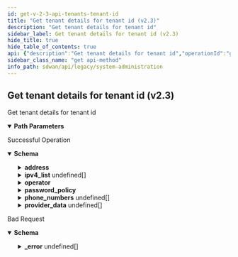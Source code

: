 ```yaml
---
id: get-v-2-3-api-tenants-tenant-id
title: "Get tenant details for tenant id (v2.3)"
description: "Get tenant details for tenant id"
sidebar_label: Get tenant details for tenant id (v2.3)
hide_title: true
hide_table_of_contents: true
api: {"description":"Get tenant details for tenant id","operationId":"get-v2.3-api-tenants-tenant_id","parameters":[{"description":"Tenant Id","in":"path","name":"tenant_id","required":true,"schema":{"description":"Tenant Id","type":"string"}}],"responses":{"200":{"content":{"application/json":{"schema":{"properties":{"address":{"properties":{"city":{"description":"City: Length(max = 100, , min = 0) ","type":"string"},"country":{"description":"Country: Length(max = 100, , min = 0) ","type":"string"},"post_code":{"description":"Post Code: Length(max = 100, , min = 0) ","type":"string"},"state":{"description":"State: Length(max = 100, , min = 0) ","type":"string"},"street":{"description":"Street: Length(max = 100, , min = 0) ","type":"string"},"street2":{"description":"Street2: Length(max = 100, , min = 0) ","type":"string"}},"description":"Address: Valid "},"canonical_name":{"description":"Canonical Name: Pattern(error = TENANT_INVALID_CANONICAL_NAME: Please provide a valid canonical name with a length less than 128 characters, e.g., mydomain.com, regexp = [0-9a-zA-Z\\\\.\\\\-_]{1,128}) ","type":"string"},"clients":{"description":"Clients: Valid ","items":{"description":"Clients","type":"string"},"type":"array"},"csp_tenant_id":{"description":"Csp Tenant Id: Length(max = 32, TENANT_INVALID_CSP_IT_TENANT_ID, min = 0) Digits(fraction = 0, integer = 32, TENANT_INVALID_CSP_IT_TENANT_ID) ","type":"string"},"description":{"description":"Description: Length(max = 1024, error = TENANT_INVALID_DESCRIPTION: Please provide a description with a length less than 1024 characters, min = 0) ","type":"string"},"disabled":{"description":"Disabled","type":"string"},"disabled_reason":{"description":"Disabled Reason: Size(max = 5000, DISABLED_REASON_INVALID_0001, min = 0) ","type":"string"},"id":{"description":"Id","type":"string"},"inactive":{"description":"Inactive","type":"string"},"inactive_reason":{"description":"Inactive Reason: Size(max = 5000, INACTIVE_REASON_INVALID_0001, min = 0) ","type":"string"},"ipv4_list":{"description":"Ipv4 List: Valid ","items":{"properties":{"ipv4":{"description":"Ipv4: IPv4(INVALID_IPV4_0001, regexp = [/0-9.]*) ","type":"string"}}},"type":"array"},"is_esp":{"description":"Is Esp","type":"boolean"},"is_support":{"description":"Is Support","type":"boolean"},"name":{"description":"Name: Length(max = 512, error = TENANT_INVALID_NAME: Please provide a valid name with a length less than 512 characters, min = 0) ","type":"string"},"operator":{"description":"Operator","properties":{"addresses":{"description":"Addresses: Size(max = 20, error = OPERATOR_INVALID_ADDRESS_LIST_SIZE: Provide a valid address list. A maximum of twenty addresses can be specified, min = 0) Valid ","items":{"properties":{"city":{"description":"City: Length(max = 100, , min = 0) ","type":"string"},"country":{"description":"Country: Length(max = 100, , min = 0) ","type":"string"},"post_code":{"description":"Post Code: Length(max = 100, , min = 0) ","type":"string"},"state":{"description":"State: Length(max = 100, , min = 0) ","type":"string"},"street":{"description":"Street: Length(max = 100, , min = 0) ","type":"string"},"street2":{"description":"Street2: Length(max = 100, , min = 0) ","type":"string"}}},"type":"array"},"custom_roles":{"description":"Custom Roles: Size(max = 100, error = OPERATOR_INVALID_CUSTOM_ROLES_LIST_SIZE: Custom roles set is limited to {} length, min = 0) ","items":{"properties":{"custom_permissions":{"description":"Custom Permissions","items":{"properties":{"allowed_after_ms":{"description":"Allowed After Ms","format":"int64","type":"integer"},"allowed_before_ms":{"description":"Allowed Before Ms","format":"int64","type":"integer"},"disabled":{"description":"Disabled","type":"boolean"},"disabled_reason":{"description":"Disabled Reason: Size(max = 5000, DISABLED_REASON_INVALID_0001, min = 0) ","type":"string"},"disallow_permission":{"description":"Disallow Permission","type":"boolean"},"id":{"type":"string"},"inactive":{"description":"Inactive","type":"boolean"},"inactive_reason":{"description":"Inactive Reason: Size(max = 5000, INACTIVE_REASON_INVALID_0001, min = 0) ","type":"string"},"region":{"description":"Region","type":"string"},"tenant_id":{"description":"Tenant Id: NotNull Digits(fraction = 0, integer = 20, TENANT_ID_INVALID_0001) ","type":"string"},"value":{"description":"Value: Pattern(error = INVALID_PERMISSION_VALUE: Permission value contains invalid characters. Check data {}, regexp = ^[/0-9a-zA-+_\\\\[\\\\]-]{1,500}$) NotEmpty ","type":"string"}},"required":["value","tenant_id"]},"type":"array"},"disabled":{"description":"Disabled","type":"boolean"},"disallow_permissions":{"description":"Disallow Permissions","items":{"properties":{"value":{"description":"Value: Size(max = 500, PERMISSION_INVALID_0001, min = 0) ","type":"string"}}},"type":"array"},"id":{"description":"Id","type":"string"},"inactive":{"description":"Inactive","type":"boolean"},"name":{"description":"Name: Pattern(AUTH_ROLE_INVALID, regexp = (guest|system|element|support_iam_admin|support_admin|support_viewonly|support_mfg|support_super|support_root|devops|secops|tenant_iam_admin|tenant_network_admin|tenant_security_admin|tenant_viewonly|tenant_super|tenant_root|esp_iam_admin|esp_machine_admin|esp_admin|esp_user|esp_super|esp_root)) NotBlank ","type":"string"},"permissions":{"description":"Permissions","items":{"properties":{"value":{"description":"Value: Size(max = 500, PERMISSION_INVALID_0001, min = 0) ","type":"string"}}},"type":"array"},"roles":{"description":"Roles","items":{"properties":{"name":{"description":"Name: Pattern(AUTH_ROLE_INVALID, regexp = (guest|system|element|support_iam_admin|support_admin|support_viewonly|support_mfg|support_super|support_root|devops|secops|tenant_iam_admin|tenant_network_admin|tenant_security_admin|tenant_viewonly|tenant_super|tenant_root|esp_iam_admin|esp_machine_admin|esp_admin|esp_user|esp_super|esp_root)) NotBlank ","type":"string"}},"required":["name"]},"type":"array"}},"required":["name"]},"type":"array"},"disable_idp_login":{"description":"Disable Idp Login","type":"boolean"},"disabled":{"description":"Disabled","type":"boolean"},"disabled_reason":{"description":"Disabled Reason: Size(max = 5000, DISABLED_REASON_INVALID_0001, min = 0) ","type":"string"},"email":{"description":"Email: Email(error = OPERATOR_EMAIL_INVALID: Invalid email {validatedValue}. Please use a valid email address, regexp = .*) Size(max = 1000, error = OPERATOR_EMAIL_INVALID: Invalid email {validatedValue}. Please use a valid email address, min = 1) NotEmpty ","type":"string"},"email_validated":{"description":"Email Validated","type":"boolean"},"enable_session_ip_lock":{"description":"Enable Session Ip Lock","type":"boolean"},"first_name":{"description":"First Name: Size(max = 100, error = OPERATOR_FNAME_INVALID: Invalid first name {validatedValue}. Please use a first name which is 100 characters or less in length, min = 0) NotEmpty ","type":"string"},"from_esp":{"description":"From Esp","type":"boolean"},"from_esp_name":{"description":"From Esp Name: Length(max = 512, error = TENANT_INVALID_NAME: Please provide a valid name with a length less than 512 characters, min = 0) ","type":"string"},"from_esp_tenant_id":{"description":"From Esp Tenant Id: Pattern(error = TENANT_INVALID_ID: Provide a valid tenant id, regexp = ^[a-z0-9]{1,50}$) ","type":"string"},"id":{"type":"string"},"inactive":{"description":"Inactive","type":"boolean"},"inactive_reason":{"description":"Inactive Reason: Size(max = 5000, INACTIVE_REASON_INVALID_0001, min = 0) ","type":"string"},"ipv4_list":{"description":"Ipv4 List: Size(max = 100, error = OPERATOR_IPV4_INVALID: Invalid ipv4 list, min = 0) Valid ","items":{"properties":{"ipv4":{"description":"Ipv4: IPv4(INVALID_IPV4_0001, regexp = [/0-9.]*) ","type":"string"}}},"type":"array"},"is_locked":{"description":"Is Locked","type":"boolean"},"is_system_owned":{"description":"Is System Owned","type":"boolean"},"last_login":{"format":"date","type":"string"},"last_name":{"description":"Last Name: Size(max = 100, error = OPERATOR_LNAME_INVALID: Invalid last name {validatedValue}. Please use a last name which is 100 characters or less in length, min = 0) ","type":"string"},"linked_accounts":{"description":"Linked Accounts: Size(max = 20, error = OPERATOR_INVALID_LINKED_ACCOUNTS_SIZE: Invalid linked account information. Maximum of 20 and at least 1 linked account(s) should be specified, min = 1) NotEmpty ","items":{"properties":{"disabled":{"description":"Disabled","type":"boolean"},"disabled_reason":{"description":"Disabled Reason","type":"string"},"failed_login_attempts":{"description":"Failed Login Attempts","format":"int32","type":"integer"},"id":{"description":"Id","type":"string"},"inactive":{"description":"Inactive","type":"boolean"},"inactive_reason":{"description":"Inactive Reason","type":"string"},"provider_key":{"description":"Provider Key: Pattern(error = LINKED_ACCOUNT_PROVIDER_KEY: Linked account provider key is invalid, regexp = (password)) ","type":"string"},"provider_value":{"description":"Provider Value","type":"string"},"provider_value_updated_on":{"description":"Provider Value Updated On","format":"int64","type":"integer"},"region":{"description":"Region","type":"string"},"tenant_id":{"description":"Tenant Id","type":"string"}}},"type":"array"},"name":{"description":"Name: JsonIgnore(value = true) ","type":"string"},"phone_numbers":{"description":"Phone Numbers: Size(max = 20, error = OPERATOR_INVALID_PHONE_LIST_SIZE: Invalid phone list size. Maximum of twenty phones can be specified, min = 0) Valid ","items":{"properties":{"country_code":{"description":"Country Code","format":"int32","type":"integer"},"local_extension":{"description":"Local Extension","format":"int32","type":"integer"},"number":{"description":"Number","format":"int64","type":"integer"},"types":{"description":"Types","items":{"properties":{"value":{"description":"Value","type":"string"}}},"type":"array"}}},"type":"array"},"region":{"description":"Region","type":"string"},"roles":{"description":"Roles: Valid Size(max = 7, error = OPERATOR_INVALID_ROLE_LIST_SIZE: Role list size is invalid. Maximum of seven and at least one role must be specified, min = 0) ","items":{"properties":{"name":{"description":"Name: Pattern(AUTH_ROLE_INVALID, regexp = (guest|system|element|support_iam_admin|support_admin|support_viewonly|support_mfg|support_super|support_root|devops|secops|tenant_iam_admin|tenant_network_admin|tenant_security_admin|tenant_viewonly|tenant_super|tenant_root|esp_iam_admin|esp_machine_admin|esp_admin|esp_user|esp_super|esp_root)) NotBlank ","type":"string"}},"required":["name"]},"type":"array"},"secondary_emails":{"description":"Secondary Emails: Size(max = 20, error = OPERATOR_EMAIL_LIST_INVALID: Invalid email list size {validatedValue}. Please use a valid email list, min = 0) Valid ","items":{"properties":{"email":{"description":"Email: Email(EMAIL_INVALID_0001, regexp = .*) Size(max = 1000, EMAIL_INVALID_0002, min = 1) ","type":"string"}}},"type":"array"},"settings":{"description":"Settings: Size(max = 100000, error = OPERATOR_INVALID_SETTINGS_SIZE: Invalid data size for settings. Maximum of 100KB data size is allowed, min = 0) ","type":"string"},"tenant_id":{"description":"Tenant Id: NotNull Digits(fraction = 0, integer = 20, TENANT_ID_INVALID_0001) ","type":"string"}},"required":["linked_accounts","first_name","email","tenant_id"]},"pan_account_id":{"description":"Pan Account Id: Length(max = 32, TENANT_INVALID_PAN_CSP_ACCOUNT_ID, min = 0) ","type":"string"},"pan_tenant_id":{"description":"Pan Tenant Id: Length(max = 32, TENANT_INVALID_PAN_IT_TENANT_ID, min = 0) Digits(fraction = 0, integer = 32, TENANT_INVALID_PAN_IT_TENANT_ID) ","type":"string"},"password_policy":{"description":"Password Policy: Valid ","properties":{"enable_failed_login_attempts":{"description":"Enable Failed Login Attempts","type":"boolean"},"enable_failed_login_time_delay":{"description":"Enable Failed Login Time Delay","type":"boolean"},"enable_maximum_password_length":{"description":"Enable Maximum Password Length","type":"boolean"},"enable_minimum_password_length":{"description":"Enable Minimum Password Length","type":"boolean"},"enable_password_aging":{"description":"Enable Password Aging","type":"boolean"},"enable_password_identity_difference":{"description":"Enable Password Identity Difference","type":"boolean"},"enable_password_no_reuse_count":{"description":"Enable Password No Reuse Count","type":"boolean"},"enable_session_ip_lock":{"description":"Enable Session Ip Lock","type":"boolean"},"enable_two_lower_case_letters":{"description":"Enable Two Lower Case Letters","type":"boolean"},"enable_two_numbers":{"description":"Enable Two Numbers","type":"boolean"},"enable_two_special_characters":{"description":"Enable Two Special Characters","type":"boolean"},"enable_two_upper_case_letters":{"description":"Enable Two Upper Case Letters","type":"boolean"},"failed_login_attempts":{"type":"integer"},"maximum_password_length":{"type":"integer"},"minimum_password_length":{"type":"integer"},"password_aging_days":{"type":"integer"},"password_aging_notification":{"type":"integer"},"password_no_reuse_count":{"type":"integer"},"special_characters":{"description":"Special Characters: JsonIgnore(value = true) ","type":"string"},"special_characters_regex":{"description":"Special Characters Regex: JsonIgnore(value = true) ","type":"string"}}},"phone_numbers":{"description":"Phone Numbers: Valid ","items":{"properties":{"country_code":{"description":"Country Code","format":"int32","type":"integer"},"local_extension":{"description":"Local Extension","format":"int32","type":"integer"},"number":{"description":"Number","format":"int64","type":"integer"},"types":{"description":"Types","items":{"properties":{"value":{"description":"Value","type":"string"}}},"type":"array"}}},"type":"array"},"prisma_access_tenant_id":{"description":"Prisma Access Tenant Id: Length(max = 32, TENANT_INVALID_PRISMA_ACCESS_TENANT_ID, min = 0) Digits(fraction = 0, integer = 32, TENANT_INVALID_PRISMA_ACCESS_TENANT_ID) ","type":"string"},"provider_data":{"description":"Provider Data: Valid ","items":{"properties":{"certificate":{"description":"Certificate","properties":{"certificate":{"description":"Certificate","type":"string"},"certificate_expiry_utc":{"description":"Certificate Expiry Utc","format":"int64","type":"integer"},"certificate_type":{"description":"Certificate Type","type":"string"},"disabled":{"description":"Disabled","type":"boolean"},"disabled_reason":{"description":"Disabled Reason: Size(max = 5000, DISABLED_REASON_INVALID_0001, min = 0) ","type":"string"},"id":{"type":"string"},"inactive":{"description":"Inactive","type":"boolean"},"inactive_reason":{"description":"Inactive Reason: Size(max = 5000, INACTIVE_REASON_INVALID_0001, min = 0) ","type":"string"},"issued_by":{"description":"Issued By","properties":{"common_name":{"description":"Common Name: Length(max = 100, , min = 0) ","type":"string"},"country":{"description":"Country: Length(max = 100, , min = 0) ","type":"string"},"location":{"description":"Location: Length(max = 100, , min = 0) ","type":"string"},"organization":{"description":"Organization: Length(max = 100, , min = 0) ","type":"string"},"organization_unit":{"description":"Organization Unit: Length(max = 100, , min = 0) ","type":"string"},"state":{"description":"State: Length(max = 100, , min = 0) ","type":"string"}}},"issued_to":{"description":"Issued To","properties":{"common_name":{"description":"Common Name: Length(max = 100, , min = 0) ","type":"string"},"country":{"description":"Country: Length(max = 100, , min = 0) ","type":"string"},"location":{"description":"Location: Length(max = 100, , min = 0) ","type":"string"},"organization":{"description":"Organization: Length(max = 100, , min = 0) ","type":"string"},"organization_unit":{"description":"Organization Unit: Length(max = 100, , min = 0) ","type":"string"},"state":{"description":"State: Length(max = 100, , min = 0) ","type":"string"}}},"parent_id":{"description":"Parent Id","properties":"circular()","required":["tenant_id"]},"region":{"description":"Region","type":"string"},"serial_number":{"description":"Serial Number","type":"string"},"tenant_id":{"description":"Tenant Id: NotNull Digits(fraction = 0, integer = 20, TENANT_ID_INVALID_0001) ","type":"string"},"version":{"description":"Version","type":"string"}},"required":["tenant_id"]},"password_hash":{"description":"Password Hash","type":"string"},"provider":{"description":"Provider","properties":{"canonical_name":{"description":"Canonical Name","type":"string"},"description":{"description":"Description","type":"string"},"disabled":{"description":"Disabled","type":"boolean"},"disabled_reason":{"description":"Disabled Reason: Size(max = 5000, DISABLED_REASON_INVALID_0001, min = 0) ","type":"string"},"id":{"type":"string"},"inactive":{"description":"Inactive","type":"boolean"},"inactive_reason":{"description":"Inactive Reason: Size(max = 5000, INACTIVE_REASON_INVALID_0001, min = 0) ","type":"string"},"map_external_group":{"type":"object"},"name":{"description":"Name","type":"string"},"protocol":{"description":"Protocol","properties":{}},"region":{"description":"Region","type":"string"},"template":{"description":"Template","type":"string"},"tenant_id":{"description":"Tenant Id: NotNull Digits(fraction = 0, integer = 20, TENANT_ID_INVALID_0001) ","type":"string"}},"required":["tenant_id"]},"salt":{"description":"Salt","type":"string"},"security":{"description":"Security","type":"string"}}},"type":"array"},"region":{"description":"Region","type":"string"},"telemetry_region":{"description":"Telemetry Region","type":"string"},"tenant_id":{"description":"Tenant Id: NotNull Digits(fraction = 0, integer = 20, TENANT_ID_INVALID_0001) ","type":"string"}},"required":["tenant_id"]}}},"description":"Successful Operation"},"400":{"content":{"application/json":{"example":{"value":{"_error":[{"code":"TENANT_INVALID_CLIENT_ID"},{"code":"ESP_INVALID_CLIENT_DATA"}]}},"schema":{"properties":{"_error":{"items":{"properties":{"code":{"type":"string"},"message":{"type":"string"}}},"type":"array"}}}}},"description":"Bad Request"}},"tags":["System Administration"],"method":"get","path":"/v2.3/api/tenants/{tenant_id}","info":{"contact":{},"description":"List of APIs used to manage the operators, IDPs, users, base roles, base permissions,  password change, sign up, and client roles, base roles.","title":"System Administration","version":"Latest"},"postman":{"name":"Get tenant details for tenant id (v2.3)","description":{"content":"Get tenant details for tenant id","type":"text/plain"},"url":{"path":["v2.3","api","tenants",":tenant_id"],"host":["{{baseUrl}}"],"query":[],"variable":[{"disabled":false,"description":{"content":"(Required) Tenant Id","type":"text/plain"},"type":"any","value":"","key":"tenant_id"}]},"header":[{"key":"Accept","value":"application/json"}],"method":"GET"}}
sidebar_class_name: "get api-method"
info_path: sdwan/api/legacy/system-administration
---
```



## Get tenant details for tenant id (v2.3)



Get tenant details for tenant id

<details style={{"marginBottom":"1rem"}} data-collapsed={false} open={true}><summary style={{}}><strong>Path Parameters</strong></summary><div><ul><ParamsItem className={"paramsItem"} param={{"description":"Tenant Id","in":"path","name":"tenant_id","required":true,"schema":{"description":"Tenant Id","type":"string"}}}></ParamsItem></ul></div></details><div><ApiTabs><TabItem label={"200"} value={"200"}><div>

Successful Operation

</div><div><MimeTabs groupId={"mime-type"}><TabItem label={"application/json"} value={"application/json"}><SchemaTabs groupId={"schema-tabs"}><TabItem label={"Schema"} value={"Schema"}><details style={{}} data-collapsed={false} open={true}><summary style={{"textAlign":"left"}}><strong>Schema</strong></summary><div style={{"textAlign":"left","marginLeft":"1rem"}}></div><ul style={{"marginLeft":"1rem"}}><SchemaItem collapsible={true} className={"schemaItem"}><details style={{}}><summary style={{}}><strong>address</strong><span style={{"opacity":"0.6"}}> </span></summary><div style={{"marginLeft":"1rem"}}><div style={{"marginTop":".5rem","marginBottom":".5rem"}}>

Address: Valid 

</div><SchemaItem collapsible={false} name={"city"} required={false} schemaDescription={"City: Length(max = 100, , min = 0) "} schemaName={"string"} qualifierMessage={undefined} defaultValue={undefined}></SchemaItem><SchemaItem collapsible={false} name={"country"} required={false} schemaDescription={"Country: Length(max = 100, , min = 0) "} schemaName={"string"} qualifierMessage={undefined} defaultValue={undefined}></SchemaItem><SchemaItem collapsible={false} name={"post_code"} required={false} schemaDescription={"Post Code: Length(max = 100, , min = 0) "} schemaName={"string"} qualifierMessage={undefined} defaultValue={undefined}></SchemaItem><SchemaItem collapsible={false} name={"state"} required={false} schemaDescription={"State: Length(max = 100, , min = 0) "} schemaName={"string"} qualifierMessage={undefined} defaultValue={undefined}></SchemaItem><SchemaItem collapsible={false} name={"street"} required={false} schemaDescription={"Street: Length(max = 100, , min = 0) "} schemaName={"string"} qualifierMessage={undefined} defaultValue={undefined}></SchemaItem><SchemaItem collapsible={false} name={"street2"} required={false} schemaDescription={"Street2: Length(max = 100, , min = 0) "} schemaName={"string"} qualifierMessage={undefined} defaultValue={undefined}></SchemaItem></div></details></SchemaItem><SchemaItem collapsible={false} name={"canonical_name"} required={false} schemaDescription={"Canonical Name: Pattern(error = TENANT_INVALID_CANONICAL_NAME: Please provide a valid canonical name with a length less than 128 characters, e.g., mydomain.com, regexp = [0-9a-zA-Z\\\\.\\\\-_]{1,128}) "} schemaName={"string"} qualifierMessage={undefined} defaultValue={undefined}></SchemaItem><SchemaItem collapsible={false} name={"clients"} required={false} schemaDescription={"Clients: Valid "} schemaName={"string[]"} qualifierMessage={undefined} defaultValue={undefined}></SchemaItem><SchemaItem collapsible={false} name={"csp_tenant_id"} required={false} schemaDescription={"Csp Tenant Id: Length(max = 32, TENANT_INVALID_CSP_IT_TENANT_ID, min = 0) Digits(fraction = 0, integer = 32, TENANT_INVALID_CSP_IT_TENANT_ID) "} schemaName={"string"} qualifierMessage={undefined} defaultValue={undefined}></SchemaItem><SchemaItem collapsible={false} name={"description"} required={false} schemaDescription={"Description: Length(max = 1024, error = TENANT_INVALID_DESCRIPTION: Please provide a description with a length less than 1024 characters, min = 0) "} schemaName={"string"} qualifierMessage={undefined} defaultValue={undefined}></SchemaItem><SchemaItem collapsible={false} name={"disabled"} required={false} schemaDescription={"Disabled"} schemaName={"string"} qualifierMessage={undefined} defaultValue={undefined}></SchemaItem><SchemaItem collapsible={false} name={"disabled_reason"} required={false} schemaDescription={"Disabled Reason: Size(max = 5000, DISABLED_REASON_INVALID_0001, min = 0) "} schemaName={"string"} qualifierMessage={undefined} defaultValue={undefined}></SchemaItem><SchemaItem collapsible={false} name={"id"} required={false} schemaDescription={"Id"} schemaName={"string"} qualifierMessage={undefined} defaultValue={undefined}></SchemaItem><SchemaItem collapsible={false} name={"inactive"} required={false} schemaDescription={"Inactive"} schemaName={"string"} qualifierMessage={undefined} defaultValue={undefined}></SchemaItem><SchemaItem collapsible={false} name={"inactive_reason"} required={false} schemaDescription={"Inactive Reason: Size(max = 5000, INACTIVE_REASON_INVALID_0001, min = 0) "} schemaName={"string"} qualifierMessage={undefined} defaultValue={undefined}></SchemaItem><SchemaItem collapsible={true} className={"schemaItem"}><details style={{}}><summary style={{}}><strong>ipv4_list</strong><span style={{"opacity":"0.6"}}> undefined[]</span></summary><div style={{"marginLeft":"1rem"}}><div style={{"marginTop":".5rem","marginBottom":".5rem"}}>

Ipv4 List: Valid 

</div><SchemaItem collapsible={false} name={"ipv4"} required={false} schemaDescription={"Ipv4: IPv4(INVALID_IPV4_0001, regexp = [/0-9.]*) "} schemaName={"string"} qualifierMessage={undefined} defaultValue={undefined}></SchemaItem></div></details></SchemaItem><SchemaItem collapsible={false} name={"is_esp"} required={false} schemaDescription={"Is Esp"} schemaName={"boolean"} qualifierMessage={undefined} defaultValue={undefined}></SchemaItem><SchemaItem collapsible={false} name={"is_support"} required={false} schemaDescription={"Is Support"} schemaName={"boolean"} qualifierMessage={undefined} defaultValue={undefined}></SchemaItem><SchemaItem collapsible={false} name={"name"} required={false} schemaDescription={"Name: Length(max = 512, error = TENANT_INVALID_NAME: Please provide a valid name with a length less than 512 characters, min = 0) "} schemaName={"string"} qualifierMessage={undefined} defaultValue={undefined}></SchemaItem><SchemaItem collapsible={true} className={"schemaItem"}><details style={{}}><summary style={{}}><strong>operator</strong><span style={{"opacity":"0.6"}}> </span></summary><div style={{"marginLeft":"1rem"}}><div style={{"marginTop":".5rem","marginBottom":".5rem"}}>

Operator

</div><SchemaItem collapsible={true} className={"schemaItem"}><details style={{}}><summary style={{}}><strong>addresses</strong><span style={{"opacity":"0.6"}}> undefined[]</span></summary><div style={{"marginLeft":"1rem"}}><div style={{"marginTop":".5rem","marginBottom":".5rem"}}>

Addresses: Size(max = 20, error = OPERATOR_INVALID_ADDRESS_LIST_SIZE: Provide a valid address list. A maximum of twenty addresses can be specified, min = 0) Valid 

</div><SchemaItem collapsible={false} name={"city"} required={false} schemaDescription={"City: Length(max = 100, , min = 0) "} schemaName={"string"} qualifierMessage={undefined} defaultValue={undefined}></SchemaItem><SchemaItem collapsible={false} name={"country"} required={false} schemaDescription={"Country: Length(max = 100, , min = 0) "} schemaName={"string"} qualifierMessage={undefined} defaultValue={undefined}></SchemaItem><SchemaItem collapsible={false} name={"post_code"} required={false} schemaDescription={"Post Code: Length(max = 100, , min = 0) "} schemaName={"string"} qualifierMessage={undefined} defaultValue={undefined}></SchemaItem><SchemaItem collapsible={false} name={"state"} required={false} schemaDescription={"State: Length(max = 100, , min = 0) "} schemaName={"string"} qualifierMessage={undefined} defaultValue={undefined}></SchemaItem><SchemaItem collapsible={false} name={"street"} required={false} schemaDescription={"Street: Length(max = 100, , min = 0) "} schemaName={"string"} qualifierMessage={undefined} defaultValue={undefined}></SchemaItem><SchemaItem collapsible={false} name={"street2"} required={false} schemaDescription={"Street2: Length(max = 100, , min = 0) "} schemaName={"string"} qualifierMessage={undefined} defaultValue={undefined}></SchemaItem></div></details></SchemaItem><SchemaItem collapsible={true} className={"schemaItem"}><details style={{}}><summary style={{}}><strong>custom_roles</strong><span style={{"opacity":"0.6"}}> undefined[]</span></summary><div style={{"marginLeft":"1rem"}}><div style={{"marginTop":".5rem","marginBottom":".5rem"}}>

Custom Roles: Size(max = 100, error = OPERATOR_INVALID_CUSTOM_ROLES_LIST_SIZE: Custom roles set is limited to {} length, min = 0) 

</div><SchemaItem collapsible={true} className={"schemaItem"}><details style={{}}><summary style={{}}><strong>custom_permissions</strong><span style={{"opacity":"0.6"}}> undefined[]</span></summary><div style={{"marginLeft":"1rem"}}><div style={{"marginTop":".5rem","marginBottom":".5rem"}}>

Custom Permissions

</div><SchemaItem collapsible={false} name={"allowed_after_ms"} required={false} schemaDescription={"Allowed After Ms"} schemaName={"int64"} qualifierMessage={undefined} defaultValue={undefined}></SchemaItem><SchemaItem collapsible={false} name={"allowed_before_ms"} required={false} schemaDescription={"Allowed Before Ms"} schemaName={"int64"} qualifierMessage={undefined} defaultValue={undefined}></SchemaItem><SchemaItem collapsible={false} name={"disabled"} required={false} schemaDescription={"Disabled"} schemaName={"boolean"} qualifierMessage={undefined} defaultValue={undefined}></SchemaItem><SchemaItem collapsible={false} name={"disabled_reason"} required={false} schemaDescription={"Disabled Reason: Size(max = 5000, DISABLED_REASON_INVALID_0001, min = 0) "} schemaName={"string"} qualifierMessage={undefined} defaultValue={undefined}></SchemaItem><SchemaItem collapsible={false} name={"disallow_permission"} required={false} schemaDescription={"Disallow Permission"} schemaName={"boolean"} qualifierMessage={undefined} defaultValue={undefined}></SchemaItem><SchemaItem collapsible={false} name={"id"} required={false} schemaDescription={undefined} schemaName={"string"} qualifierMessage={undefined} defaultValue={undefined}></SchemaItem><SchemaItem collapsible={false} name={"inactive"} required={false} schemaDescription={"Inactive"} schemaName={"boolean"} qualifierMessage={undefined} defaultValue={undefined}></SchemaItem><SchemaItem collapsible={false} name={"inactive_reason"} required={false} schemaDescription={"Inactive Reason: Size(max = 5000, INACTIVE_REASON_INVALID_0001, min = 0) "} schemaName={"string"} qualifierMessage={undefined} defaultValue={undefined}></SchemaItem><SchemaItem collapsible={false} name={"region"} required={false} schemaDescription={"Region"} schemaName={"string"} qualifierMessage={undefined} defaultValue={undefined}></SchemaItem><SchemaItem collapsible={false} name={"tenant_id"} required={false} schemaDescription={"Tenant Id: NotNull Digits(fraction = 0, integer = 20, TENANT_ID_INVALID_0001) "} schemaName={"string"} qualifierMessage={undefined} defaultValue={undefined}></SchemaItem><SchemaItem collapsible={false} name={"value"} required={false} schemaDescription={"Value: Pattern(error = INVALID_PERMISSION_VALUE: Permission value contains invalid characters. Check data {}, regexp = ^[/0-9a-zA-+_\\\\[\\\\]-]{1,500}$) NotEmpty "} schemaName={"string"} qualifierMessage={undefined} defaultValue={undefined}></SchemaItem></div></details></SchemaItem><SchemaItem collapsible={false} name={"disabled"} required={false} schemaDescription={"Disabled"} schemaName={"boolean"} qualifierMessage={undefined} defaultValue={undefined}></SchemaItem><SchemaItem collapsible={true} className={"schemaItem"}><details style={{}}><summary style={{}}><strong>disallow_permissions</strong><span style={{"opacity":"0.6"}}> undefined[]</span></summary><div style={{"marginLeft":"1rem"}}><div style={{"marginTop":".5rem","marginBottom":".5rem"}}>

Disallow Permissions

</div><SchemaItem collapsible={false} name={"value"} required={false} schemaDescription={"Value: Size(max = 500, PERMISSION_INVALID_0001, min = 0) "} schemaName={"string"} qualifierMessage={undefined} defaultValue={undefined}></SchemaItem></div></details></SchemaItem><SchemaItem collapsible={false} name={"id"} required={false} schemaDescription={"Id"} schemaName={"string"} qualifierMessage={undefined} defaultValue={undefined}></SchemaItem><SchemaItem collapsible={false} name={"inactive"} required={false} schemaDescription={"Inactive"} schemaName={"boolean"} qualifierMessage={undefined} defaultValue={undefined}></SchemaItem><SchemaItem collapsible={false} name={"name"} required={false} schemaDescription={"Name: Pattern(AUTH_ROLE_INVALID, regexp = (guest|system|element|support_iam_admin|support_admin|support_viewonly|support_mfg|support_super|support_root|devops|secops|tenant_iam_admin|tenant_network_admin|tenant_security_admin|tenant_viewonly|tenant_super|tenant_root|esp_iam_admin|esp_machine_admin|esp_admin|esp_user|esp_super|esp_root)) NotBlank "} schemaName={"string"} qualifierMessage={undefined} defaultValue={undefined}></SchemaItem><SchemaItem collapsible={true} className={"schemaItem"}><details style={{}}><summary style={{}}><strong>permissions</strong><span style={{"opacity":"0.6"}}> undefined[]</span></summary><div style={{"marginLeft":"1rem"}}><div style={{"marginTop":".5rem","marginBottom":".5rem"}}>

Permissions

</div><SchemaItem collapsible={false} name={"value"} required={false} schemaDescription={"Value: Size(max = 500, PERMISSION_INVALID_0001, min = 0) "} schemaName={"string"} qualifierMessage={undefined} defaultValue={undefined}></SchemaItem></div></details></SchemaItem><SchemaItem collapsible={true} className={"schemaItem"}><details style={{}}><summary style={{}}><strong>roles</strong><span style={{"opacity":"0.6"}}> undefined[]</span></summary><div style={{"marginLeft":"1rem"}}><div style={{"marginTop":".5rem","marginBottom":".5rem"}}>

Roles

</div><SchemaItem collapsible={false} name={"name"} required={false} schemaDescription={"Name: Pattern(AUTH_ROLE_INVALID, regexp = (guest|system|element|support_iam_admin|support_admin|support_viewonly|support_mfg|support_super|support_root|devops|secops|tenant_iam_admin|tenant_network_admin|tenant_security_admin|tenant_viewonly|tenant_super|tenant_root|esp_iam_admin|esp_machine_admin|esp_admin|esp_user|esp_super|esp_root)) NotBlank "} schemaName={"string"} qualifierMessage={undefined} defaultValue={undefined}></SchemaItem></div></details></SchemaItem></div></details></SchemaItem><SchemaItem collapsible={false} name={"disable_idp_login"} required={false} schemaDescription={"Disable Idp Login"} schemaName={"boolean"} qualifierMessage={undefined} defaultValue={undefined}></SchemaItem><SchemaItem collapsible={false} name={"disabled"} required={false} schemaDescription={"Disabled"} schemaName={"boolean"} qualifierMessage={undefined} defaultValue={undefined}></SchemaItem><SchemaItem collapsible={false} name={"disabled_reason"} required={false} schemaDescription={"Disabled Reason: Size(max = 5000, DISABLED_REASON_INVALID_0001, min = 0) "} schemaName={"string"} qualifierMessage={undefined} defaultValue={undefined}></SchemaItem><SchemaItem collapsible={false} name={"email"} required={false} schemaDescription={"Email: Email(error = OPERATOR_EMAIL_INVALID: Invalid email {validatedValue}. Please use a valid email address, regexp = .*) Size(max = 1000, error = OPERATOR_EMAIL_INVALID: Invalid email {validatedValue}. Please use a valid email address, min = 1) NotEmpty "} schemaName={"string"} qualifierMessage={undefined} defaultValue={undefined}></SchemaItem><SchemaItem collapsible={false} name={"email_validated"} required={false} schemaDescription={"Email Validated"} schemaName={"boolean"} qualifierMessage={undefined} defaultValue={undefined}></SchemaItem><SchemaItem collapsible={false} name={"enable_session_ip_lock"} required={false} schemaDescription={"Enable Session Ip Lock"} schemaName={"boolean"} qualifierMessage={undefined} defaultValue={undefined}></SchemaItem><SchemaItem collapsible={false} name={"first_name"} required={false} schemaDescription={"First Name: Size(max = 100, error = OPERATOR_FNAME_INVALID: Invalid first name {validatedValue}. Please use a first name which is 100 characters or less in length, min = 0) NotEmpty "} schemaName={"string"} qualifierMessage={undefined} defaultValue={undefined}></SchemaItem><SchemaItem collapsible={false} name={"from_esp"} required={false} schemaDescription={"From Esp"} schemaName={"boolean"} qualifierMessage={undefined} defaultValue={undefined}></SchemaItem><SchemaItem collapsible={false} name={"from_esp_name"} required={false} schemaDescription={"From Esp Name: Length(max = 512, error = TENANT_INVALID_NAME: Please provide a valid name with a length less than 512 characters, min = 0) "} schemaName={"string"} qualifierMessage={undefined} defaultValue={undefined}></SchemaItem><SchemaItem collapsible={false} name={"from_esp_tenant_id"} required={false} schemaDescription={"From Esp Tenant Id: Pattern(error = TENANT_INVALID_ID: Provide a valid tenant id, regexp = ^[a-z0-9]{1,50}$) "} schemaName={"string"} qualifierMessage={undefined} defaultValue={undefined}></SchemaItem><SchemaItem collapsible={false} name={"id"} required={false} schemaDescription={undefined} schemaName={"string"} qualifierMessage={undefined} defaultValue={undefined}></SchemaItem><SchemaItem collapsible={false} name={"inactive"} required={false} schemaDescription={"Inactive"} schemaName={"boolean"} qualifierMessage={undefined} defaultValue={undefined}></SchemaItem><SchemaItem collapsible={false} name={"inactive_reason"} required={false} schemaDescription={"Inactive Reason: Size(max = 5000, INACTIVE_REASON_INVALID_0001, min = 0) "} schemaName={"string"} qualifierMessage={undefined} defaultValue={undefined}></SchemaItem><SchemaItem collapsible={true} className={"schemaItem"}><details style={{}}><summary style={{}}><strong>ipv4_list</strong><span style={{"opacity":"0.6"}}> undefined[]</span></summary><div style={{"marginLeft":"1rem"}}><div style={{"marginTop":".5rem","marginBottom":".5rem"}}>

Ipv4 List: Size(max = 100, error = OPERATOR_IPV4_INVALID: Invalid ipv4 list, min = 0) Valid 

</div><SchemaItem collapsible={false} name={"ipv4"} required={false} schemaDescription={"Ipv4: IPv4(INVALID_IPV4_0001, regexp = [/0-9.]*) "} schemaName={"string"} qualifierMessage={undefined} defaultValue={undefined}></SchemaItem></div></details></SchemaItem><SchemaItem collapsible={false} name={"is_locked"} required={false} schemaDescription={"Is Locked"} schemaName={"boolean"} qualifierMessage={undefined} defaultValue={undefined}></SchemaItem><SchemaItem collapsible={false} name={"is_system_owned"} required={false} schemaDescription={"Is System Owned"} schemaName={"boolean"} qualifierMessage={undefined} defaultValue={undefined}></SchemaItem><SchemaItem collapsible={false} name={"last_login"} required={false} schemaDescription={undefined} schemaName={"date"} qualifierMessage={undefined} defaultValue={undefined}></SchemaItem><SchemaItem collapsible={false} name={"last_name"} required={false} schemaDescription={"Last Name: Size(max = 100, error = OPERATOR_LNAME_INVALID: Invalid last name {validatedValue}. Please use a last name which is 100 characters or less in length, min = 0) "} schemaName={"string"} qualifierMessage={undefined} defaultValue={undefined}></SchemaItem><SchemaItem collapsible={true} className={"schemaItem"}><details style={{}}><summary style={{}}><strong>linked_accounts</strong><span style={{"opacity":"0.6"}}> undefined[]</span></summary><div style={{"marginLeft":"1rem"}}><div style={{"marginTop":".5rem","marginBottom":".5rem"}}>

Linked Accounts: Size(max = 20, error = OPERATOR_INVALID_LINKED_ACCOUNTS_SIZE: Invalid linked account information. Maximum of 20 and at least 1 linked account(s) should be specified, min = 1) NotEmpty 

</div><SchemaItem collapsible={false} name={"disabled"} required={false} schemaDescription={"Disabled"} schemaName={"boolean"} qualifierMessage={undefined} defaultValue={undefined}></SchemaItem><SchemaItem collapsible={false} name={"disabled_reason"} required={false} schemaDescription={"Disabled Reason"} schemaName={"string"} qualifierMessage={undefined} defaultValue={undefined}></SchemaItem><SchemaItem collapsible={false} name={"failed_login_attempts"} required={false} schemaDescription={"Failed Login Attempts"} schemaName={"int32"} qualifierMessage={undefined} defaultValue={undefined}></SchemaItem><SchemaItem collapsible={false} name={"id"} required={false} schemaDescription={"Id"} schemaName={"string"} qualifierMessage={undefined} defaultValue={undefined}></SchemaItem><SchemaItem collapsible={false} name={"inactive"} required={false} schemaDescription={"Inactive"} schemaName={"boolean"} qualifierMessage={undefined} defaultValue={undefined}></SchemaItem><SchemaItem collapsible={false} name={"inactive_reason"} required={false} schemaDescription={"Inactive Reason"} schemaName={"string"} qualifierMessage={undefined} defaultValue={undefined}></SchemaItem><SchemaItem collapsible={false} name={"provider_key"} required={false} schemaDescription={"Provider Key: Pattern(error = LINKED_ACCOUNT_PROVIDER_KEY: Linked account provider key is invalid, regexp = (password)) "} schemaName={"string"} qualifierMessage={undefined} defaultValue={undefined}></SchemaItem><SchemaItem collapsible={false} name={"provider_value"} required={false} schemaDescription={"Provider Value"} schemaName={"string"} qualifierMessage={undefined} defaultValue={undefined}></SchemaItem><SchemaItem collapsible={false} name={"provider_value_updated_on"} required={false} schemaDescription={"Provider Value Updated On"} schemaName={"int64"} qualifierMessage={undefined} defaultValue={undefined}></SchemaItem><SchemaItem collapsible={false} name={"region"} required={false} schemaDescription={"Region"} schemaName={"string"} qualifierMessage={undefined} defaultValue={undefined}></SchemaItem><SchemaItem collapsible={false} name={"tenant_id"} required={false} schemaDescription={"Tenant Id"} schemaName={"string"} qualifierMessage={undefined} defaultValue={undefined}></SchemaItem></div></details></SchemaItem><SchemaItem collapsible={false} name={"name"} required={false} schemaDescription={"Name: JsonIgnore(value = true) "} schemaName={"string"} qualifierMessage={undefined} defaultValue={undefined}></SchemaItem><SchemaItem collapsible={true} className={"schemaItem"}><details style={{}}><summary style={{}}><strong>phone_numbers</strong><span style={{"opacity":"0.6"}}> undefined[]</span></summary><div style={{"marginLeft":"1rem"}}><div style={{"marginTop":".5rem","marginBottom":".5rem"}}>

Phone Numbers: Size(max = 20, error = OPERATOR_INVALID_PHONE_LIST_SIZE: Invalid phone list size. Maximum of twenty phones can be specified, min = 0) Valid 

</div><SchemaItem collapsible={false} name={"country_code"} required={false} schemaDescription={"Country Code"} schemaName={"int32"} qualifierMessage={undefined} defaultValue={undefined}></SchemaItem><SchemaItem collapsible={false} name={"local_extension"} required={false} schemaDescription={"Local Extension"} schemaName={"int32"} qualifierMessage={undefined} defaultValue={undefined}></SchemaItem><SchemaItem collapsible={false} name={"number"} required={false} schemaDescription={"Number"} schemaName={"int64"} qualifierMessage={undefined} defaultValue={undefined}></SchemaItem><SchemaItem collapsible={true} className={"schemaItem"}><details style={{}}><summary style={{}}><strong>types</strong><span style={{"opacity":"0.6"}}> undefined[]</span></summary><div style={{"marginLeft":"1rem"}}><div style={{"marginTop":".5rem","marginBottom":".5rem"}}>

Types

</div><SchemaItem collapsible={false} name={"value"} required={false} schemaDescription={"Value"} schemaName={"string"} qualifierMessage={undefined} defaultValue={undefined}></SchemaItem></div></details></SchemaItem></div></details></SchemaItem><SchemaItem collapsible={false} name={"region"} required={false} schemaDescription={"Region"} schemaName={"string"} qualifierMessage={undefined} defaultValue={undefined}></SchemaItem><SchemaItem collapsible={true} className={"schemaItem"}><details style={{}}><summary style={{}}><strong>roles</strong><span style={{"opacity":"0.6"}}> undefined[]</span></summary><div style={{"marginLeft":"1rem"}}><div style={{"marginTop":".5rem","marginBottom":".5rem"}}>

Roles: Valid Size(max = 7, error = OPERATOR_INVALID_ROLE_LIST_SIZE: Role list size is invalid. Maximum of seven and at least one role must be specified, min = 0) 

</div><SchemaItem collapsible={false} name={"name"} required={false} schemaDescription={"Name: Pattern(AUTH_ROLE_INVALID, regexp = (guest|system|element|support_iam_admin|support_admin|support_viewonly|support_mfg|support_super|support_root|devops|secops|tenant_iam_admin|tenant_network_admin|tenant_security_admin|tenant_viewonly|tenant_super|tenant_root|esp_iam_admin|esp_machine_admin|esp_admin|esp_user|esp_super|esp_root)) NotBlank "} schemaName={"string"} qualifierMessage={undefined} defaultValue={undefined}></SchemaItem></div></details></SchemaItem><SchemaItem collapsible={true} className={"schemaItem"}><details style={{}}><summary style={{}}><strong>secondary_emails</strong><span style={{"opacity":"0.6"}}> undefined[]</span></summary><div style={{"marginLeft":"1rem"}}><div style={{"marginTop":".5rem","marginBottom":".5rem"}}>

Secondary Emails: Size(max = 20, error = OPERATOR_EMAIL_LIST_INVALID: Invalid email list size {validatedValue}. Please use a valid email list, min = 0) Valid 

</div><SchemaItem collapsible={false} name={"email"} required={false} schemaDescription={"Email: Email(EMAIL_INVALID_0001, regexp = .*) Size(max = 1000, EMAIL_INVALID_0002, min = 1) "} schemaName={"string"} qualifierMessage={undefined} defaultValue={undefined}></SchemaItem></div></details></SchemaItem><SchemaItem collapsible={false} name={"settings"} required={false} schemaDescription={"Settings: Size(max = 100000, error = OPERATOR_INVALID_SETTINGS_SIZE: Invalid data size for settings. Maximum of 100KB data size is allowed, min = 0) "} schemaName={"string"} qualifierMessage={undefined} defaultValue={undefined}></SchemaItem><SchemaItem collapsible={false} name={"tenant_id"} required={false} schemaDescription={"Tenant Id: NotNull Digits(fraction = 0, integer = 20, TENANT_ID_INVALID_0001) "} schemaName={"string"} qualifierMessage={undefined} defaultValue={undefined}></SchemaItem></div></details></SchemaItem><SchemaItem collapsible={false} name={"pan_account_id"} required={false} schemaDescription={"Pan Account Id: Length(max = 32, TENANT_INVALID_PAN_CSP_ACCOUNT_ID, min = 0) "} schemaName={"string"} qualifierMessage={undefined} defaultValue={undefined}></SchemaItem><SchemaItem collapsible={false} name={"pan_tenant_id"} required={false} schemaDescription={"Pan Tenant Id: Length(max = 32, TENANT_INVALID_PAN_IT_TENANT_ID, min = 0) Digits(fraction = 0, integer = 32, TENANT_INVALID_PAN_IT_TENANT_ID) "} schemaName={"string"} qualifierMessage={undefined} defaultValue={undefined}></SchemaItem><SchemaItem collapsible={true} className={"schemaItem"}><details style={{}}><summary style={{}}><strong>password_policy</strong><span style={{"opacity":"0.6"}}> </span></summary><div style={{"marginLeft":"1rem"}}><div style={{"marginTop":".5rem","marginBottom":".5rem"}}>

Password Policy: Valid 

</div><SchemaItem collapsible={false} name={"enable_failed_login_attempts"} required={false} schemaDescription={"Enable Failed Login Attempts"} schemaName={"boolean"} qualifierMessage={undefined} defaultValue={undefined}></SchemaItem><SchemaItem collapsible={false} name={"enable_failed_login_time_delay"} required={false} schemaDescription={"Enable Failed Login Time Delay"} schemaName={"boolean"} qualifierMessage={undefined} defaultValue={undefined}></SchemaItem><SchemaItem collapsible={false} name={"enable_maximum_password_length"} required={false} schemaDescription={"Enable Maximum Password Length"} schemaName={"boolean"} qualifierMessage={undefined} defaultValue={undefined}></SchemaItem><SchemaItem collapsible={false} name={"enable_minimum_password_length"} required={false} schemaDescription={"Enable Minimum Password Length"} schemaName={"boolean"} qualifierMessage={undefined} defaultValue={undefined}></SchemaItem><SchemaItem collapsible={false} name={"enable_password_aging"} required={false} schemaDescription={"Enable Password Aging"} schemaName={"boolean"} qualifierMessage={undefined} defaultValue={undefined}></SchemaItem><SchemaItem collapsible={false} name={"enable_password_identity_difference"} required={false} schemaDescription={"Enable Password Identity Difference"} schemaName={"boolean"} qualifierMessage={undefined} defaultValue={undefined}></SchemaItem><SchemaItem collapsible={false} name={"enable_password_no_reuse_count"} required={false} schemaDescription={"Enable Password No Reuse Count"} schemaName={"boolean"} qualifierMessage={undefined} defaultValue={undefined}></SchemaItem><SchemaItem collapsible={false} name={"enable_session_ip_lock"} required={false} schemaDescription={"Enable Session Ip Lock"} schemaName={"boolean"} qualifierMessage={undefined} defaultValue={undefined}></SchemaItem><SchemaItem collapsible={false} name={"enable_two_lower_case_letters"} required={false} schemaDescription={"Enable Two Lower Case Letters"} schemaName={"boolean"} qualifierMessage={undefined} defaultValue={undefined}></SchemaItem><SchemaItem collapsible={false} name={"enable_two_numbers"} required={false} schemaDescription={"Enable Two Numbers"} schemaName={"boolean"} qualifierMessage={undefined} defaultValue={undefined}></SchemaItem><SchemaItem collapsible={false} name={"enable_two_special_characters"} required={false} schemaDescription={"Enable Two Special Characters"} schemaName={"boolean"} qualifierMessage={undefined} defaultValue={undefined}></SchemaItem><SchemaItem collapsible={false} name={"enable_two_upper_case_letters"} required={false} schemaDescription={"Enable Two Upper Case Letters"} schemaName={"boolean"} qualifierMessage={undefined} defaultValue={undefined}></SchemaItem><SchemaItem collapsible={false} name={"failed_login_attempts"} required={false} schemaDescription={undefined} schemaName={"integer"} qualifierMessage={undefined} defaultValue={undefined}></SchemaItem><SchemaItem collapsible={false} name={"maximum_password_length"} required={false} schemaDescription={undefined} schemaName={"integer"} qualifierMessage={undefined} defaultValue={undefined}></SchemaItem><SchemaItem collapsible={false} name={"minimum_password_length"} required={false} schemaDescription={undefined} schemaName={"integer"} qualifierMessage={undefined} defaultValue={undefined}></SchemaItem><SchemaItem collapsible={false} name={"password_aging_days"} required={false} schemaDescription={undefined} schemaName={"integer"} qualifierMessage={undefined} defaultValue={undefined}></SchemaItem><SchemaItem collapsible={false} name={"password_aging_notification"} required={false} schemaDescription={undefined} schemaName={"integer"} qualifierMessage={undefined} defaultValue={undefined}></SchemaItem><SchemaItem collapsible={false} name={"password_no_reuse_count"} required={false} schemaDescription={undefined} schemaName={"integer"} qualifierMessage={undefined} defaultValue={undefined}></SchemaItem><SchemaItem collapsible={false} name={"special_characters"} required={false} schemaDescription={"Special Characters: JsonIgnore(value = true) "} schemaName={"string"} qualifierMessage={undefined} defaultValue={undefined}></SchemaItem><SchemaItem collapsible={false} name={"special_characters_regex"} required={false} schemaDescription={"Special Characters Regex: JsonIgnore(value = true) "} schemaName={"string"} qualifierMessage={undefined} defaultValue={undefined}></SchemaItem></div></details></SchemaItem><SchemaItem collapsible={true} className={"schemaItem"}><details style={{}}><summary style={{}}><strong>phone_numbers</strong><span style={{"opacity":"0.6"}}> undefined[]</span></summary><div style={{"marginLeft":"1rem"}}><div style={{"marginTop":".5rem","marginBottom":".5rem"}}>

Phone Numbers: Valid 

</div><SchemaItem collapsible={false} name={"country_code"} required={false} schemaDescription={"Country Code"} schemaName={"int32"} qualifierMessage={undefined} defaultValue={undefined}></SchemaItem><SchemaItem collapsible={false} name={"local_extension"} required={false} schemaDescription={"Local Extension"} schemaName={"int32"} qualifierMessage={undefined} defaultValue={undefined}></SchemaItem><SchemaItem collapsible={false} name={"number"} required={false} schemaDescription={"Number"} schemaName={"int64"} qualifierMessage={undefined} defaultValue={undefined}></SchemaItem><SchemaItem collapsible={true} className={"schemaItem"}><details style={{}}><summary style={{}}><strong>types</strong><span style={{"opacity":"0.6"}}> undefined[]</span></summary><div style={{"marginLeft":"1rem"}}><div style={{"marginTop":".5rem","marginBottom":".5rem"}}>

Types

</div><SchemaItem collapsible={false} name={"value"} required={false} schemaDescription={"Value"} schemaName={"string"} qualifierMessage={undefined} defaultValue={undefined}></SchemaItem></div></details></SchemaItem></div></details></SchemaItem><SchemaItem collapsible={false} name={"prisma_access_tenant_id"} required={false} schemaDescription={"Prisma Access Tenant Id: Length(max = 32, TENANT_INVALID_PRISMA_ACCESS_TENANT_ID, min = 0) Digits(fraction = 0, integer = 32, TENANT_INVALID_PRISMA_ACCESS_TENANT_ID) "} schemaName={"string"} qualifierMessage={undefined} defaultValue={undefined}></SchemaItem><SchemaItem collapsible={true} className={"schemaItem"}><details style={{}}><summary style={{}}><strong>provider_data</strong><span style={{"opacity":"0.6"}}> undefined[]</span></summary><div style={{"marginLeft":"1rem"}}><div style={{"marginTop":".5rem","marginBottom":".5rem"}}>

Provider Data: Valid 

</div><SchemaItem collapsible={true} className={"schemaItem"}><details style={{}}><summary style={{}}><strong>certificate</strong><span style={{"opacity":"0.6"}}> </span></summary><div style={{"marginLeft":"1rem"}}><div style={{"marginTop":".5rem","marginBottom":".5rem"}}>

Certificate

</div><SchemaItem collapsible={false} name={"certificate"} required={false} schemaDescription={"Certificate"} schemaName={"string"} qualifierMessage={undefined} defaultValue={undefined}></SchemaItem><SchemaItem collapsible={false} name={"certificate_expiry_utc"} required={false} schemaDescription={"Certificate Expiry Utc"} schemaName={"int64"} qualifierMessage={undefined} defaultValue={undefined}></SchemaItem><SchemaItem collapsible={false} name={"certificate_type"} required={false} schemaDescription={"Certificate Type"} schemaName={"string"} qualifierMessage={undefined} defaultValue={undefined}></SchemaItem><SchemaItem collapsible={false} name={"disabled"} required={false} schemaDescription={"Disabled"} schemaName={"boolean"} qualifierMessage={undefined} defaultValue={undefined}></SchemaItem><SchemaItem collapsible={false} name={"disabled_reason"} required={false} schemaDescription={"Disabled Reason: Size(max = 5000, DISABLED_REASON_INVALID_0001, min = 0) "} schemaName={"string"} qualifierMessage={undefined} defaultValue={undefined}></SchemaItem><SchemaItem collapsible={false} name={"id"} required={false} schemaDescription={undefined} schemaName={"string"} qualifierMessage={undefined} defaultValue={undefined}></SchemaItem><SchemaItem collapsible={false} name={"inactive"} required={false} schemaDescription={"Inactive"} schemaName={"boolean"} qualifierMessage={undefined} defaultValue={undefined}></SchemaItem><SchemaItem collapsible={false} name={"inactive_reason"} required={false} schemaDescription={"Inactive Reason: Size(max = 5000, INACTIVE_REASON_INVALID_0001, min = 0) "} schemaName={"string"} qualifierMessage={undefined} defaultValue={undefined}></SchemaItem><SchemaItem collapsible={true} className={"schemaItem"}><details style={{}}><summary style={{}}><strong>issued_by</strong><span style={{"opacity":"0.6"}}> </span></summary><div style={{"marginLeft":"1rem"}}><div style={{"marginTop":".5rem","marginBottom":".5rem"}}>

Issued By

</div><SchemaItem collapsible={false} name={"common_name"} required={false} schemaDescription={"Common Name: Length(max = 100, , min = 0) "} schemaName={"string"} qualifierMessage={undefined} defaultValue={undefined}></SchemaItem><SchemaItem collapsible={false} name={"country"} required={false} schemaDescription={"Country: Length(max = 100, , min = 0) "} schemaName={"string"} qualifierMessage={undefined} defaultValue={undefined}></SchemaItem><SchemaItem collapsible={false} name={"location"} required={false} schemaDescription={"Location: Length(max = 100, , min = 0) "} schemaName={"string"} qualifierMessage={undefined} defaultValue={undefined}></SchemaItem><SchemaItem collapsible={false} name={"organization"} required={false} schemaDescription={"Organization: Length(max = 100, , min = 0) "} schemaName={"string"} qualifierMessage={undefined} defaultValue={undefined}></SchemaItem><SchemaItem collapsible={false} name={"organization_unit"} required={false} schemaDescription={"Organization Unit: Length(max = 100, , min = 0) "} schemaName={"string"} qualifierMessage={undefined} defaultValue={undefined}></SchemaItem><SchemaItem collapsible={false} name={"state"} required={false} schemaDescription={"State: Length(max = 100, , min = 0) "} schemaName={"string"} qualifierMessage={undefined} defaultValue={undefined}></SchemaItem></div></details></SchemaItem><SchemaItem collapsible={true} className={"schemaItem"}><details style={{}}><summary style={{}}><strong>issued_to</strong><span style={{"opacity":"0.6"}}> </span></summary><div style={{"marginLeft":"1rem"}}><div style={{"marginTop":".5rem","marginBottom":".5rem"}}>

Issued To

</div><SchemaItem collapsible={false} name={"common_name"} required={false} schemaDescription={"Common Name: Length(max = 100, , min = 0) "} schemaName={"string"} qualifierMessage={undefined} defaultValue={undefined}></SchemaItem><SchemaItem collapsible={false} name={"country"} required={false} schemaDescription={"Country: Length(max = 100, , min = 0) "} schemaName={"string"} qualifierMessage={undefined} defaultValue={undefined}></SchemaItem><SchemaItem collapsible={false} name={"location"} required={false} schemaDescription={"Location: Length(max = 100, , min = 0) "} schemaName={"string"} qualifierMessage={undefined} defaultValue={undefined}></SchemaItem><SchemaItem collapsible={false} name={"organization"} required={false} schemaDescription={"Organization: Length(max = 100, , min = 0) "} schemaName={"string"} qualifierMessage={undefined} defaultValue={undefined}></SchemaItem><SchemaItem collapsible={false} name={"organization_unit"} required={false} schemaDescription={"Organization Unit: Length(max = 100, , min = 0) "} schemaName={"string"} qualifierMessage={undefined} defaultValue={undefined}></SchemaItem><SchemaItem collapsible={false} name={"state"} required={false} schemaDescription={"State: Length(max = 100, , min = 0) "} schemaName={"string"} qualifierMessage={undefined} defaultValue={undefined}></SchemaItem></div></details></SchemaItem><SchemaItem collapsible={true} className={"schemaItem"}><details style={{}}><summary style={{}}><strong>parent_id</strong><span style={{"opacity":"0.6"}}> </span></summary><div style={{"marginLeft":"1rem"}}><div style={{"marginTop":".5rem","marginBottom":".5rem"}}>

Parent Id

</div><SchemaItem collapsible={false} name={"0"} required={false} schemaDescription={undefined} schemaName={""} qualifierMessage={undefined} defaultValue={undefined}></SchemaItem><SchemaItem collapsible={false} name={"1"} required={false} schemaDescription={undefined} schemaName={""} qualifierMessage={undefined} defaultValue={undefined}></SchemaItem><SchemaItem collapsible={false} name={"2"} required={false} schemaDescription={undefined} schemaName={""} qualifierMessage={undefined} defaultValue={undefined}></SchemaItem><SchemaItem collapsible={false} name={"3"} required={false} schemaDescription={undefined} schemaName={""} qualifierMessage={undefined} defaultValue={undefined}></SchemaItem><SchemaItem collapsible={false} name={"4"} required={false} schemaDescription={undefined} schemaName={""} qualifierMessage={undefined} defaultValue={undefined}></SchemaItem><SchemaItem collapsible={false} name={"5"} required={false} schemaDescription={undefined} schemaName={""} qualifierMessage={undefined} defaultValue={undefined}></SchemaItem><SchemaItem collapsible={false} name={"6"} required={false} schemaDescription={undefined} schemaName={""} qualifierMessage={undefined} defaultValue={undefined}></SchemaItem><SchemaItem collapsible={false} name={"7"} required={false} schemaDescription={undefined} schemaName={""} qualifierMessage={undefined} defaultValue={undefined}></SchemaItem><SchemaItem collapsible={false} name={"8"} required={false} schemaDescription={undefined} schemaName={""} qualifierMessage={undefined} defaultValue={undefined}></SchemaItem><SchemaItem collapsible={false} name={"9"} required={false} schemaDescription={undefined} schemaName={""} qualifierMessage={undefined} defaultValue={undefined}></SchemaItem></div></details></SchemaItem><SchemaItem collapsible={false} name={"region"} required={false} schemaDescription={"Region"} schemaName={"string"} qualifierMessage={undefined} defaultValue={undefined}></SchemaItem><SchemaItem collapsible={false} name={"serial_number"} required={false} schemaDescription={"Serial Number"} schemaName={"string"} qualifierMessage={undefined} defaultValue={undefined}></SchemaItem><SchemaItem collapsible={false} name={"tenant_id"} required={false} schemaDescription={"Tenant Id: NotNull Digits(fraction = 0, integer = 20, TENANT_ID_INVALID_0001) "} schemaName={"string"} qualifierMessage={undefined} defaultValue={undefined}></SchemaItem><SchemaItem collapsible={false} name={"version"} required={false} schemaDescription={"Version"} schemaName={"string"} qualifierMessage={undefined} defaultValue={undefined}></SchemaItem></div></details></SchemaItem><SchemaItem collapsible={false} name={"password_hash"} required={false} schemaDescription={"Password Hash"} schemaName={"string"} qualifierMessage={undefined} defaultValue={undefined}></SchemaItem><SchemaItem collapsible={true} className={"schemaItem"}><details style={{}}><summary style={{}}><strong>provider</strong><span style={{"opacity":"0.6"}}> </span></summary><div style={{"marginLeft":"1rem"}}><div style={{"marginTop":".5rem","marginBottom":".5rem"}}>

Provider

</div><SchemaItem collapsible={false} name={"canonical_name"} required={false} schemaDescription={"Canonical Name"} schemaName={"string"} qualifierMessage={undefined} defaultValue={undefined}></SchemaItem><SchemaItem collapsible={false} name={"description"} required={false} schemaDescription={"Description"} schemaName={"string"} qualifierMessage={undefined} defaultValue={undefined}></SchemaItem><SchemaItem collapsible={false} name={"disabled"} required={false} schemaDescription={"Disabled"} schemaName={"boolean"} qualifierMessage={undefined} defaultValue={undefined}></SchemaItem><SchemaItem collapsible={false} name={"disabled_reason"} required={false} schemaDescription={"Disabled Reason: Size(max = 5000, DISABLED_REASON_INVALID_0001, min = 0) "} schemaName={"string"} qualifierMessage={undefined} defaultValue={undefined}></SchemaItem><SchemaItem collapsible={false} name={"id"} required={false} schemaDescription={undefined} schemaName={"string"} qualifierMessage={undefined} defaultValue={undefined}></SchemaItem><SchemaItem collapsible={false} name={"inactive"} required={false} schemaDescription={"Inactive"} schemaName={"boolean"} qualifierMessage={undefined} defaultValue={undefined}></SchemaItem><SchemaItem collapsible={false} name={"inactive_reason"} required={false} schemaDescription={"Inactive Reason: Size(max = 5000, INACTIVE_REASON_INVALID_0001, min = 0) "} schemaName={"string"} qualifierMessage={undefined} defaultValue={undefined}></SchemaItem><SchemaItem collapsible={false} name={"map_external_group"} required={false} schemaDescription={undefined} schemaName={"object"} qualifierMessage={undefined} defaultValue={undefined}></SchemaItem><SchemaItem collapsible={false} name={"name"} required={false} schemaDescription={"Name"} schemaName={"string"} qualifierMessage={undefined} defaultValue={undefined}></SchemaItem><SchemaItem collapsible={true} className={"schemaItem"}><details style={{}}><summary style={{}}><strong>protocol</strong><span style={{"opacity":"0.6"}}> </span></summary><div style={{"marginLeft":"1rem"}}><div style={{"marginTop":".5rem","marginBottom":".5rem"}}>

Protocol

</div></div></details></SchemaItem><SchemaItem collapsible={false} name={"region"} required={false} schemaDescription={"Region"} schemaName={"string"} qualifierMessage={undefined} defaultValue={undefined}></SchemaItem><SchemaItem collapsible={false} name={"template"} required={false} schemaDescription={"Template"} schemaName={"string"} qualifierMessage={undefined} defaultValue={undefined}></SchemaItem><SchemaItem collapsible={false} name={"tenant_id"} required={false} schemaDescription={"Tenant Id: NotNull Digits(fraction = 0, integer = 20, TENANT_ID_INVALID_0001) "} schemaName={"string"} qualifierMessage={undefined} defaultValue={undefined}></SchemaItem></div></details></SchemaItem><SchemaItem collapsible={false} name={"salt"} required={false} schemaDescription={"Salt"} schemaName={"string"} qualifierMessage={undefined} defaultValue={undefined}></SchemaItem><SchemaItem collapsible={false} name={"security"} required={false} schemaDescription={"Security"} schemaName={"string"} qualifierMessage={undefined} defaultValue={undefined}></SchemaItem></div></details></SchemaItem><SchemaItem collapsible={false} name={"region"} required={false} schemaDescription={"Region"} schemaName={"string"} qualifierMessage={undefined} defaultValue={undefined}></SchemaItem><SchemaItem collapsible={false} name={"telemetry_region"} required={false} schemaDescription={"Telemetry Region"} schemaName={"string"} qualifierMessage={undefined} defaultValue={undefined}></SchemaItem><SchemaItem collapsible={false} name={"tenant_id"} required={false} schemaDescription={"Tenant Id: NotNull Digits(fraction = 0, integer = 20, TENANT_ID_INVALID_0001) "} schemaName={"string"} qualifierMessage={undefined} defaultValue={undefined}></SchemaItem></ul></details></TabItem><TabItem label={"Example (from schema)"} value={"Example (from schema)"}><ResponseSamples responseExample={"{\n  \"address\": {\n    \"city\": \"string\",\n    \"country\": \"string\",\n    \"post_code\": \"string\",\n    \"state\": \"string\",\n    \"street\": \"string\",\n    \"street2\": \"string\"\n  },\n  \"canonical_name\": \"string\",\n  \"clients\": [\n    \"string\"\n  ],\n  \"csp_tenant_id\": \"string\",\n  \"description\": \"string\",\n  \"disabled\": \"string\",\n  \"disabled_reason\": \"string\",\n  \"id\": \"string\",\n  \"inactive\": \"string\",\n  \"inactive_reason\": \"string\",\n  \"ipv4_list\": [\n    {\n      \"ipv4\": \"string\"\n    }\n  ],\n  \"is_esp\": true,\n  \"is_support\": true,\n  \"name\": \"string\",\n  \"operator\": {\n    \"addresses\": [\n      {\n        \"city\": \"string\",\n        \"country\": \"string\",\n        \"post_code\": \"string\",\n        \"state\": \"string\",\n        \"street\": \"string\",\n        \"street2\": \"string\"\n      }\n    ],\n    \"custom_roles\": [\n      {\n        \"custom_permissions\": [\n          {\n            \"allowed_after_ms\": 0,\n            \"allowed_before_ms\": 0,\n            \"disabled\": true,\n            \"disabled_reason\": \"string\",\n            \"disallow_permission\": true,\n            \"id\": \"string\",\n            \"inactive\": true,\n            \"inactive_reason\": \"string\",\n            \"region\": \"string\",\n            \"tenant_id\": \"string\",\n            \"value\": \"string\"\n          }\n        ],\n        \"disabled\": true,\n        \"disallow_permissions\": [\n          {\n            \"value\": \"string\"\n          }\n        ],\n        \"id\": \"string\",\n        \"inactive\": true,\n        \"name\": \"string\",\n        \"permissions\": [\n          {\n            \"value\": \"string\"\n          }\n        ],\n        \"roles\": [\n          {\n            \"name\": \"string\"\n          }\n        ]\n      }\n    ],\n    \"disable_idp_login\": true,\n    \"disabled\": true,\n    \"disabled_reason\": \"string\",\n    \"email\": \"string\",\n    \"email_validated\": true,\n    \"enable_session_ip_lock\": true,\n    \"first_name\": \"string\",\n    \"from_esp\": true,\n    \"from_esp_name\": \"string\",\n    \"from_esp_tenant_id\": \"string\",\n    \"id\": \"string\",\n    \"inactive\": true,\n    \"inactive_reason\": \"string\",\n    \"ipv4_list\": [\n      {\n        \"ipv4\": \"string\"\n      }\n    ],\n    \"is_locked\": true,\n    \"is_system_owned\": true,\n    \"last_login\": \"2022-09-27\",\n    \"last_name\": \"string\",\n    \"linked_accounts\": [\n      {\n        \"disabled\": true,\n        \"disabled_reason\": \"string\",\n        \"failed_login_attempts\": 0,\n        \"id\": \"string\",\n        \"inactive\": true,\n        \"inactive_reason\": \"string\",\n        \"provider_key\": \"string\",\n        \"provider_value\": \"string\",\n        \"provider_value_updated_on\": 0,\n        \"region\": \"string\",\n        \"tenant_id\": \"string\"\n      }\n    ],\n    \"name\": \"string\",\n    \"phone_numbers\": [\n      {\n        \"country_code\": 0,\n        \"local_extension\": 0,\n        \"number\": 0,\n        \"types\": [\n          {\n            \"value\": \"string\"\n          }\n        ]\n      }\n    ],\n    \"region\": \"string\",\n    \"roles\": [\n      {\n        \"name\": \"string\"\n      }\n    ],\n    \"secondary_emails\": [\n      {\n        \"email\": \"string\"\n      }\n    ],\n    \"settings\": \"string\",\n    \"tenant_id\": \"string\"\n  },\n  \"pan_account_id\": \"string\",\n  \"pan_tenant_id\": \"string\",\n  \"password_policy\": {\n    \"enable_failed_login_attempts\": true,\n    \"enable_failed_login_time_delay\": true,\n    \"enable_maximum_password_length\": true,\n    \"enable_minimum_password_length\": true,\n    \"enable_password_aging\": true,\n    \"enable_password_identity_difference\": true,\n    \"enable_password_no_reuse_count\": true,\n    \"enable_session_ip_lock\": true,\n    \"enable_two_lower_case_letters\": true,\n    \"enable_two_numbers\": true,\n    \"enable_two_special_characters\": true,\n    \"enable_two_upper_case_letters\": true,\n    \"failed_login_attempts\": 0,\n    \"maximum_password_length\": 0,\n    \"minimum_password_length\": 0,\n    \"password_aging_days\": 0,\n    \"password_aging_notification\": 0,\n    \"password_no_reuse_count\": 0,\n    \"special_characters\": \"string\",\n    \"special_characters_regex\": \"string\"\n  },\n  \"phone_numbers\": [\n    {\n      \"country_code\": 0,\n      \"local_extension\": 0,\n      \"number\": 0,\n      \"types\": [\n        {\n          \"value\": \"string\"\n        }\n      ]\n    }\n  ],\n  \"prisma_access_tenant_id\": \"string\",\n  \"provider_data\": [\n    {\n      \"certificate\": {\n        \"certificate\": \"string\",\n        \"certificate_expiry_utc\": 0,\n        \"certificate_type\": \"string\",\n        \"disabled\": true,\n        \"disabled_reason\": \"string\",\n        \"id\": \"string\",\n        \"inactive\": true,\n        \"inactive_reason\": \"string\",\n        \"issued_by\": {\n          \"common_name\": \"string\",\n          \"country\": \"string\",\n          \"location\": \"string\",\n          \"organization\": \"string\",\n          \"organization_unit\": \"string\",\n          \"state\": \"string\"\n        },\n        \"issued_to\": {\n          \"common_name\": \"string\",\n          \"country\": \"string\",\n          \"location\": \"string\",\n          \"organization\": \"string\",\n          \"organization_unit\": \"string\",\n          \"state\": \"string\"\n        },\n        \"parent_id\": {},\n        \"region\": \"string\",\n        \"serial_number\": \"string\",\n        \"tenant_id\": \"string\",\n        \"version\": \"string\"\n      },\n      \"password_hash\": \"string\",\n      \"provider\": {\n        \"canonical_name\": \"string\",\n        \"description\": \"string\",\n        \"disabled\": true,\n        \"disabled_reason\": \"string\",\n        \"id\": \"string\",\n        \"inactive\": true,\n        \"inactive_reason\": \"string\",\n        \"map_external_group\": {},\n        \"name\": \"string\",\n        \"protocol\": {},\n        \"region\": \"string\",\n        \"template\": \"string\",\n        \"tenant_id\": \"string\"\n      },\n      \"salt\": \"string\",\n      \"security\": \"string\"\n    }\n  ],\n  \"region\": \"string\",\n  \"telemetry_region\": \"string\",\n  \"tenant_id\": \"string\"\n}"} language={"json"}></ResponseSamples></TabItem></SchemaTabs></TabItem></MimeTabs></div></TabItem><TabItem label={"400"} value={"400"}><div>

Bad Request

</div><div><MimeTabs groupId={"mime-type"}><TabItem label={"application/json"} value={"application/json"}><SchemaTabs groupId={"schema-tabs"}><TabItem label={"Schema"} value={"Schema"}><details style={{}} data-collapsed={false} open={true}><summary style={{"textAlign":"left"}}><strong>Schema</strong></summary><div style={{"textAlign":"left","marginLeft":"1rem"}}></div><ul style={{"marginLeft":"1rem"}}><SchemaItem collapsible={true} className={"schemaItem"}><details style={{}}><summary style={{}}><strong>_error</strong><span style={{"opacity":"0.6"}}> undefined[]</span></summary><div style={{"marginLeft":"1rem"}}><SchemaItem collapsible={false} name={"code"} required={false} schemaDescription={undefined} schemaName={"string"} qualifierMessage={undefined} defaultValue={undefined}></SchemaItem><SchemaItem collapsible={false} name={"message"} required={false} schemaDescription={undefined} schemaName={"string"} qualifierMessage={undefined} defaultValue={undefined}></SchemaItem></div></details></SchemaItem></ul></details></TabItem><TabItem label={"Example (from schema)"} value={"Example (from schema)"}><ResponseSamples responseExample={"{\n  \"_error\": [\n    {\n      \"code\": \"string\",\n      \"message\": \"string\"\n    }\n  ]\n}"} language={"json"}></ResponseSamples></TabItem><TabItem label={"Example"} value={"Example"}><ResponseSamples responseExample={"{\n  \"value\": {\n    \"_error\": [\n      {\n        \"code\": \"TENANT_INVALID_CLIENT_ID\"\n      },\n      {\n        \"code\": \"ESP_INVALID_CLIENT_DATA\"\n      }\n    ]\n  }\n}"} language={"json"}></ResponseSamples></TabItem></SchemaTabs></TabItem></MimeTabs></div></TabItem></ApiTabs></div>
      